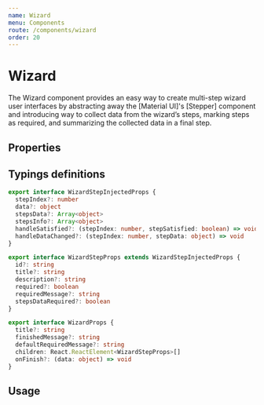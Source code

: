 ```yaml
---
name: Wizard
menu: Components
route: /components/wizard
order: 20
---
```



# Wizard

The Wizard component provides an easy way to create multi-step wizard user interfaces by abstracting away the [Material UI]'s [Stepper] component and introducing way to collect data from the wizard’s steps, marking steps as required, and summarizing the collected data in a final step.

## Properties

<PropsTable of={Wizard} />

## Typings definitions

```ts
export interface WizardStepInjectedProps {
  stepIndex?: number
  data?: object
  stepsData?: Array<object>
  stepsInfo?: Array<object>
  handleSatisfied?: (stepIndex: number, stepSatisfied: boolean) => void
  handleDataChanged?: (stepIndex: number, stepData: object) => void
}

export interface WizardStepProps extends WizardStepInjectedProps {
  id?: string
  title?: string
  description?: string
  required?: boolean
  requiredMessage?: string
  stepsDataRequired?: boolean
}

export interface WizardProps {
  title?: string
  finishedMessage?: string
  defaultRequiredMessage?: string
  children: React.ReactElement<WizardStepProps>[]
  onFinish?: (data: object) => void
}
```

## Usage

<Playground>
  <Wizard
    onFinish={console.log}
    title="Wizard Story"
    finishedMessage="Wizard complete"
    defaultRequiredMessage="A default required message"
  >
    <SimpleStep
      id="step1"
      title="Step 1"
      description="A simple, non required step"
    />
    <SimpleStep
      id="step2"
      title="Step 2"
      description="A simple, required step"
      required
      requiredMessage="You need to enter a value to proceed further"
    />
    <SimpleStep
      id="step3"
      title="Step 3"
      description="A required step with no required message will fallback to the default"
      required
    />
    <FinalStep
      id="step4"
      title="Final step"
      description="The last step can summarize the progress in the wizard"
      stepsDataRequired
    />
  </Wizard>
</Playground>
